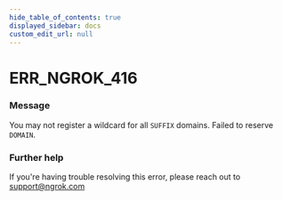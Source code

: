 ```yaml
---
hide_table_of_contents: true
displayed_sidebar: docs
custom_edit_url: null
---
```



# ERR_NGROK_416

### Message
You may not register a wildcard for all `SUFFIX` domains. Failed to reserve `DOMAIN`.

### Further help
If you're having trouble resolving this error, please reach out to [support@ngrok.com](mailto:support@ngrok.com?subject=Help%20with%20ERR_NGROK_416)


<ErrorDetails error='err_ngrok_416' />

